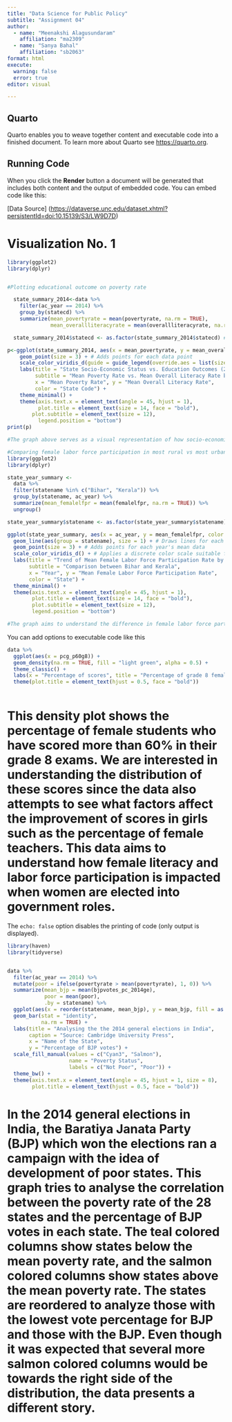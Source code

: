 ```yaml
---
title: "Data Science for Public Policy"
subtitle: "Assignment 04"
author: 
  - name: "Meenakshi Alagusundaram"
    affiliation: "ma2309"
  - name: "Sanya Bahal"
    affiliation: "sb2063"
format: html
execute:
  warning: false
  error: true
editor: visual

---
```


## Quarto

Quarto enables you to weave together content and executable code into a finished document. To learn more about Quarto see <https://quarto.org>.

## Running Code

When you click the **Render** button a document will be generated that includes both content and the output of embedded code. You can embed code like this:

\[Data Source\] (<https://dataverse.unc.edu/dataset.xhtml?persistentId=doi:10.15139/S3/LW9D7D>)

# Visualization No. 1


```r
library(ggplot2)
library(dplyr) 


#Plotting educational outcome on poverty rate 

  state_summary_2014<-data %>%
    filter(ac_year == 2014) %>%
    group_by(statecd) %>%
    summarize(mean_povertyrate = mean(povertyrate, na.rm = TRUE),
              mean_overallliteracyrate = mean(overallliteracyrate, na.rm = TRUE))   

  state_summary_2014$statecd <- as.factor(state_summary_2014$statecd) # Ensure statecd is treated as a factor

p<-ggplot(state_summary_2014, aes(x = mean_povertyrate, y = mean_overallliteracyrate, color = statecd)) +
    geom_point(size = 3) + # Adds points for each data point
    scale_color_viridis_d(guide = guide_legend(override.aes = list(size = 5))) + # Uses a color scale for states
    labs(title = "State Socio-Economic Status vs. Education Outcomes (2014)",
         subtitle = "Mean Poverty Rate vs. Mean Overall Literacy Rate by State",
         x = "Mean Poverty Rate", y = "Mean Overall Literacy Rate",
         color = "State Code") +
    theme_minimal() +
    theme(axis.text.x = element_text(angle = 45, hjust = 1),
          plot.title = element_text(size = 14, face = "bold"),
        plot.subtitle = element_text(size = 12),
          legend.position = "bottom")
print(p) 

#The graph above serves as a visual representation of how socio-economic factors, specifically poverty rates, correlate with educational outcomes, as measured by literacy rates. The graph aims to understand how educational outcomes vary according to literacy states in states in India. Each point on the graph represents a state, with its position determined by its poverty rate (horizontal placement) and literacy rate (vertical placement) for the year 2014.States with lower poverty rates tend to have higher literacy rates as compared to states with higher poverty rates. 
```

```r
#Comparing female labor force participation in most rural vs most urban state in India through 2014-2017 
library(ggplot2)
library(dplyr)

state_year_summary <- 
  data %>%
  filter(statename %in% c("Bihar", "Kerala")) %>%
  group_by(statename, ac_year) %>%
  summarize(mean_femalelfpr = mean(femalelfpr, na.rm = TRUE)) %>%
  ungroup()

state_year_summary$statename <- as.factor(state_year_summary$statename) 

ggplot(state_year_summary, aes(x = ac_year, y = mean_femalelfpr, color = statename)) +
  geom_line(aes(group = statename), size = 1) + # Draws lines for each state across years
  geom_point(size = 3) + # Adds points for each year's mean data
  scale_color_viridis_d() + # Applies a discrete color scale suitable for categorical data
  labs(title = "Trend of Mean Female Labor Force Participation Rate by Year",
       subtitle = "Comparison between Bihar and Kerala",
       x = "Year", y = "Mean Female Labor Force Participation Rate",
       color = "State") +
  theme_minimal() +
  theme(axis.text.x = element_text(angle = 45, hjust = 1),
        plot.title = element_text(size = 14, face = "bold"),
        plot.subtitle = element_text(size = 12),
        legend.position = "bottom")

#The graph aims to understand the difference in female labor force participation in the most urban state (Kerala) and most rural state (Bihar)in India over the years 2014-2017. The graph reveals a stark contrast between the two states, with Kerala consistently showing higher female labor force participation (over 30%) rates compared to Bihar (below 5%).However, a limitation of the dataset is the lack of variation in the values through the years for each state, suggesting either a stagnation in female labor force participation rates during this period or a limitation in the dataset's ability to capture year-over-year changes. 
```

You can add options to executable code like this

```r
data %>%
  ggplot(aes(x = pcg_p60g8)) +
  geom_density(na.rm = TRUE, fill = "light green", alpha = 0.5) + 
  theme_classic() +
  labs(x = "Percentage of scores", title = "Percentage of grade 8 female students scoring 60% and above") +
  theme(plot.title = element_text(hjust = 0.5, face = "bold"))
  
```

# This density plot shows the percentage of female students who have scored more than 60% in their grade 8 exams. We are interested in understanding the distribution of these scores since the data also attempts to see what factors affect the improvement of scores in girls such as the percentage of female teachers. This data aims to understand how female literacy and labor force participation is impacted when women are elected into government roles. 

The `echo: false` option disables the printing of code (only output is displayed).
```r
library(haven)
library(tidyverse)


data %>%
  filter(ac_year == 2014) %>% 
  mutate(poor = ifelse(povertyrate > mean(povertyrate), 1, 0)) %>%
  summarize(mean_bjp = mean(bjpvotes_pc_2014ge),
            poor = mean(poor),
            .by = statename) %>% 
  ggplot(aes(x = reorder(statename, mean_bjp), y = mean_bjp, fill = as.factor(poor))) +
  geom_bar(stat = "identity", 
           na.rm = TRUE) +
  labs(title = "Analysing the the 2014 general elections in India", 
       caption = "Source: Cambridge University Press", 
       x = "Name of the State", 
       y = "Percentage of BJP votes") +
  scale_fill_manual(values = c("Cyan3", "Salmon"),
                    name = "Poverty Status",
                    labels = c("Not Poor", "Poor")) + 
  theme_bw() +
  theme(axis.text.x = element_text(angle = 45, hjust = 1, size = 8), 
        plot.title = element_text(hjust = 0.5, face = "bold"))
```

# In the 2014 general elections in India, the Baratiya Janata Party (BJP) which won the elections ran a campaign with the idea of development of poor states. This graph tries to analyse the correlation between the poverty rate of the 28 states and the percentage of BJP votes in each state. The teal colored columns show states below the mean poverty rate, and the salmon colored columns show states above the mean poverty rate. The states are reordered to analyze those with the lowest vote percentage for BJP and those with the BJP. Even though it was expected that several more salmon colored columns would be towards the right side of the distribution, the data presents a different story. 
